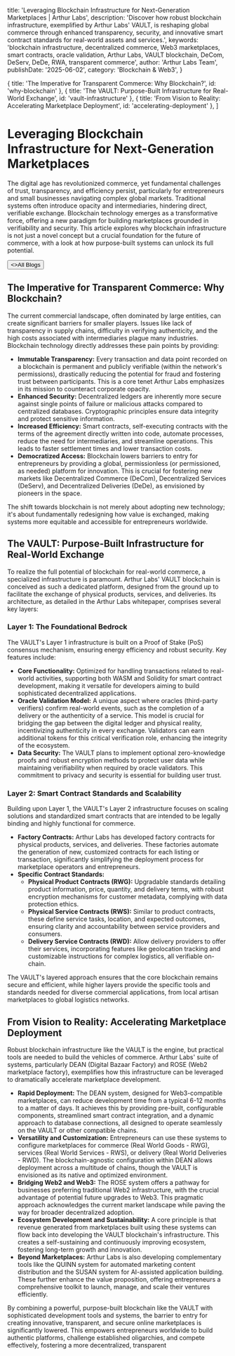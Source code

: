 
  title: 'Leveraging Blockchain Infrastructure for Next-Generation Marketplaces | Arthur Labs',
  description: 'Discover how robust blockchain infrastructure, exemplified by Arthur Labs\' VAULT, is reshaping global commerce through enhanced transparency, security, and innovative smart contract standards for real-world assets and services.',
  keywords: 'blockchain infrastructure, decentralized commerce, Web3 marketplaces, smart contracts, oracle validation, Arthur Labs, VAULT blockchain, DeCom, DeServ, DeDe, RWA, transparent commerce',
  author: 'Arthur Labs Team',
  publishDate: '2025-06-02',
  category: 'Blockchain & Web3',
}

  { title: 'The Imperative for Transparent Commerce: Why Blockchain?', id: 'why-blockchain' },
  { title: 'The VAULT: Purpose-Built Infrastructure for Real-World Exchange', id: 'vault-infrastructure' },
  { title: 'From Vision to Reality: Accelerating Marketplace Deployment', id: 'accelerating-deployment' },
]

<HeroPattern />

# Leveraging Blockchain Infrastructure for Next-Generation Marketplaces

The digital age has revolutionized commerce, yet fundamental challenges of trust, transparency, and efficiency persist, particularly for entrepreneurs and small businesses navigating complex global markets. Traditional systems often introduce opacity and intermediaries, hindering direct, verifiable exchange. Blockchain technology emerges as a transformative force, offering a new paradigm for building marketplaces grounded in verifiability and security. This article explores why blockchain infrastructure is not just a novel concept but a crucial foundation for the future of commerce, with a look at how purpose-built systems can unlock its full potential.

<div className="not-prose mt-6 mb-16 flex gap-3">
  <Button href="/blogs" arrow="left">
    <>All Blogs</>
  </Button>
</div>

<h2 id="why-blockchain">The Imperative for Transparent Commerce: Why Blockchain?</h2>

The current commercial landscape, often dominated by large entities, can create significant barriers for smaller players. Issues like lack of transparency in supply chains, difficulty in verifying authenticity, and the high costs associated with intermediaries plague many industries. Blockchain technology directly addresses these pain points by providing:

*   **Immutable Transparency:** Every transaction and data point recorded on a blockchain is permanent and publicly verifiable (within the network's permissions), drastically reducing the potential for fraud and fostering trust between participants. This is a core tenet Arthur Labs emphasizes in its mission to counteract corporate opacity.
*   **Enhanced Security:** Decentralized ledgers are inherently more secure against single points of failure or malicious attacks compared to centralized databases. Cryptographic principles ensure data integrity and protect sensitive information.
*   **Increased Efficiency:** Smart contracts, self-executing contracts with the terms of the agreement directly written into code, automate processes, reduce the need for intermediaries, and streamline operations. This leads to faster settlement times and lower transaction costs.
*   **Democratized Access:** Blockchain lowers barriers to entry for entrepreneurs by providing a global, permissionless (or permissioned, as needed) platform for innovation. This is crucial for fostering new markets like Decentralized Commerce (DeCom), Decentralized Services (DeServ), and Decentralized Deliveries (DeDe), as envisioned by pioneers in the space.

The shift towards blockchain is not merely about adopting new technology; it's about fundamentally redesigning how value is exchanged, making systems more equitable and accessible for entrepreneurs worldwide.

<h2 id="vault-infrastructure">The VAULT: Purpose-Built Infrastructure for Real-World Exchange</h2>

To realize the full potential of blockchain for real-world commerce, a specialized infrastructure is paramount. Arthur Labs' VAULT blockchain is conceived as such a dedicated platform, designed from the ground up to facilitate the exchange of physical products, services, and deliveries. Its architecture, as detailed in the Arthur Labs whitepaper, comprises several key layers:

### Layer 1: The Foundational Bedrock
The VAULT's Layer 1 infrastructure is built on a Proof of Stake (PoS) consensus mechanism, ensuring energy efficiency and robust security. Key features include:

*   **Core Functionality:** Optimized for handling transactions related to real-world activities, supporting both WASM and Solidity for smart contract development, making it versatile for developers aiming to build sophisticated decentralized applications.
*   **Oracle Validation Model:** A unique aspect where oracles (third-party verifiers) confirm real-world events, such as the completion of a delivery or the authenticity of a service. This model is crucial for bridging the gap between the digital ledger and physical reality, incentivizing authenticity in every exchange. Validators can earn additional tokens for this critical verification role, enhancing the integrity of the ecosystem.
*   **Data Security:** The VAULT plans to implement optional zero-knowledge proofs and robust encryption methods to protect user data while maintaining verifiability when required by oracle validators. This commitment to privacy and security is essential for building user trust.

### Layer 2: Smart Contract Standards and Scalability
Building upon Layer 1, the VAULT's Layer 2 infrastructure focuses on scaling solutions and standardized smart contracts that are intended to be legally binding and highly functional for commerce.

*   **Factory Contracts:** Arthur Labs has developed factory contracts for physical products, services, and deliveries. These factories automate the generation of new, customized contracts for each listing or transaction, significantly simplifying the deployment process for marketplace operators and entrepreneurs.
*   **Specific Contract Standards:**
    *   **Physical Product Contracts (RWG):** Upgradable standards detailing product information, price, quantity, and delivery terms, with robust encryption mechanisms for customer metadata, complying with data protection ethics.
    *   **Physical Service Contracts (RWS):** Similar to product contracts, these define service tasks, location, and expected outcomes, ensuring clarity and accountability between service providers and consumers.
    *   **Delivery Service Contracts (RWD):** Allow delivery providers to offer their services, incorporating features like geolocation tracking and customizable instructions for complex logistics, all verifiable on-chain.

The VAULT's layered approach ensures that the core blockchain remains secure and efficient, while higher layers provide the specific tools and standards needed for diverse commercial applications, from local artisan marketplaces to global logistics networks.

<h2 id="accelerating-deployment">From Vision to Reality: Accelerating Marketplace Deployment</h2>

Robust blockchain infrastructure like the VAULT is the engine, but practical tools are needed to build the vehicles of commerce. Arthur Labs' suite of systems, particularly DEAN (Digital Bazaar Factory) and ROSE (Web2 marketplace factory), exemplifies how this infrastructure can be leveraged to dramatically accelerate marketplace development.

*   **Rapid Deployment:** The DEAN system, designed for Web3-compatible marketplaces, can reduce development time from a typical 6-12 months to a matter of days. It achieves this by providing pre-built, configurable components, streamlined smart contract integration, and a dynamic approach to database connections, all designed to operate seamlessly on the VAULT or other compatible chains.
*   **Versatility and Customization:** Entrepreneurs can use these systems to configure marketplaces for commerce (Real World Goods - RWG), services (Real World Services - RWS), or delivery (Real World Deliveries - RWD). The blockchain-agnostic configuration within DEAN allows deployment across a multitude of chains, though the VAULT is envisioned as its native and optimized environment.
*   **Bridging Web2 and Web3:** The ROSE system offers a pathway for businesses preferring traditional Web2 infrastructure, with the crucial advantage of potential future upgrades to Web3. This pragmatic approach acknowledges the current market landscape while paving the way for broader decentralized adoption.
*   **Ecosystem Development and Sustainability:** A core principle is that revenue generated from marketplaces built using these systems can flow back into developing the VAULT blockchain's infrastructure. This creates a self-sustaining and continuously improving ecosystem, fostering long-term growth and innovation.
*   **Beyond Marketplaces:** Arthur Labs is also developing complementary tools like the QUINN system for automated marketing content distribution and the SUSAN system for AI-assisted application building. These further enhance the value proposition, offering entrepreneurs a comprehensive toolkit to launch, manage, and scale their ventures efficiently.

By combining a powerful, purpose-built blockchain like the VAULT with sophisticated development tools and systems, the barrier to entry for creating innovative, transparent, and secure online marketplaces is significantly lowered. This empowers entrepreneurs worldwide to build authentic platforms, challenge established oligarchies, and compete effectively, fostering a more decentralized, transparent

<div className="mt-16">
  <Socials />
</div>